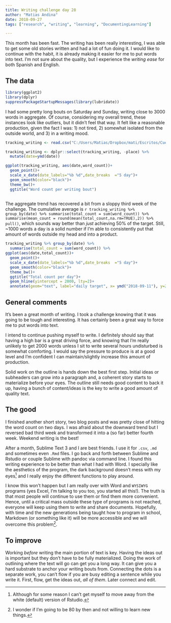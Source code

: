 ```yaml
---
title: Writing challenge day 28
author: "Matias Andina"
date: 2018-09-27
tags: ["research", "writing", "learning", "DocumentingLearning"]

---
```


This month has been fast. The writing has been really interesting, I was able to get some old stories written and had a lot of fun doing it. I would like to continue with the habit, it is already making it easier for me to put words into text. I'm not sure about the quality, but I experience the *writing ease* for both Spanish and English.

## The data

```r
library(ggplot2)
library(dplyr)
suppressPackageStartupMessages(library(lubridate))
```

I had some pretty long bouts on Saturday and Sunday, writing close to 3000 words in aggregate. Of course, considering my overall trend, these instances look like outliers, but it didn't feel that way. It felt like a reasonable production, given the fact I was: 1) not tired, 2) somewhat isolated from the outside world, and 3) in a writing mood.

```r

tracking_writing <- read.csv("C:/Users/Matias/Dropbox/mati/Escritos/Cuentos/tracking_writing.csv")

tracking_writing <- dplyr::select(tracking_writing, -place) %>%
  mutate(date=ymd(date))

ggplot(tracking_writing, aes(date,word_count))+
  geom_point()+
  scale_x_date(date_labels="%b %d",date_breaks  ="5 day")+
  geom_smooth(color="black")+
  theme_bw()+
  ggtitle("Word count per writing bout")
  

```

The aggregate trend has recovered a bit from a sloppy third week of the challenge. The cumulative average is `r tracking_writing %>% group_by(date) %>% summarise(total_count = sum(word_count)) %>% summarise(mean_count = round(mean(total_count,na.rm=TRUE),2)) %>% pull()`, which sounds way better than *just* achieving 50% of the target. Still, ~1000 words a day is a solid number if I'm able to consistently put that amount of words outside my head and into a product. 

```r

tracking_writing %>% group_by(date) %>%
  summarise(total_count = sum(word_count)) %>%
ggplot(aes(date,total_count))+
  geom_point()+
  scale_x_date(date_labels="%b %d",date_breaks  ="5 day")+
  geom_smooth(color="black")+
  theme_bw()+
  ggtitle("Total count per day")+
  geom_hline(yintercept = 2000, lty=2)+
  annotate(geom="text", label="daily target", x= ymd("2018-09-11"), y=2100)


```

## General comments

It's been a great month of writing. I took a challenge knowing that it was going to be tough and interesting. It has certainly been a great way to force me to put words into text.

I intend to continue pushing myself to write. I definitely should say that having a high bar is a great driving force, and knowing that I'm really unlikely to get 2000 words unless I sit to write several hours undisturbed is somewhat comforting. I would say the pressure to produce is at a good level and I'm confident I can maintain/slightly increase this amount of production. 

Solid work on the outline is hands down the best first step. Initial ideas or subheaders can grow into a paragraph and, a coherent story starts to materialize before your eyes. The outline still needs good content to back it up, having a bunch of content/ideas is the key to write a good amount of quality text. 

## The good

I finished another short story, two blog posts and was pretty close of hitting the word count on two days. I was afraid about the downward trend but I reversed bad third week and transformed it into a (so far) better fourth week. Weekend writing is the best!

After a month, Sublime Text 3 and I are best friends. I use it for `.csv`, `.md` and sometimes even `.Rmd` files. I go back and forth between Sublime and Rstudio or couple Sublime with pandoc via command line. I found this writing experience to be better than what I had with Word. I specially like the aesthetics of the program, the dark background doesn't mess with my eyes[^Rstudio] and I really enjoy the different functions to play around.

I know this won't happen but I am really over with Word and `WYSIWYG` programs (yes Excel, I'm talking to you too, you started all this!). The truth is that most people will continue to use them or find them more convenient. Hence, until a critical mass outside these type of programs is not reached, everyone will keep using them to write and share documents. Hopefully, with time and the new generations being taught how to program in school, Markdown (or something like it) will be more accessible and we will overcome this problem[^Iwonder].

## To improve

Working *before* writing the main portion of text is key. Having the ideas out is important but they don't have to be fully materialized. Doing the work of outlining where the text will go can get you a long way. It can give you a hard substrate to anchor your writing bouts from. Connecting the dots is a separate work, you can't flow if you are busy editing a sentence while you write it. First, flow, get the ideas out, *all of them*. Later connect and edit.


[^Rstudio]: Although for some reason I can't get myself to move away from the white (default) version of Rstudio.
[^Iwonder]: I wonder if I'm going to be 80 by then and not willing to learn new things.